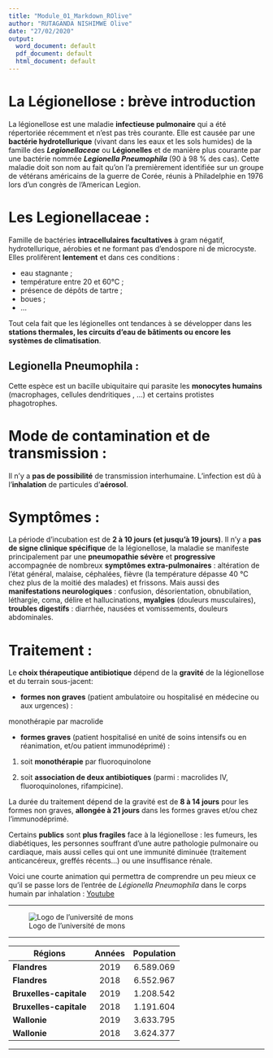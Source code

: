 ---
title: "Module_01_Markdown_ROlive"
author: "RUTAGANDA NISHIMWE Olive"
date: "27/02/2020"
output:
  word_document: default
  pdf_document: default
  html_document: default
---
# La Légionellose : brève introduction

La légionellose est une maladie **infectieuse pulmonaire** qui a été répertoriée récemment et n’est pas très courante. Elle est causée par une **bactérie hydrotellurique** (vivant dans les eaux et les sols humides) de la famille des ***Legionellaceae*** ou **Légionelles** et de manière plus courante par une bactérie nommée ***Legionella Pneumophila*** (90 à 98 % des cas).
Cette maladie doit son nom au fait qu’on l’a premièrement identifiée sur un groupe de vétérans américains de la guerre de Corée, réunis à Philadelphie en 1976 lors d’un congrès de l’American Legion. 

# Les Legionellaceae :

Famille de bactéries **intracellulaires facultatives** à gram négatif, hydrotellurique, aérobies et ne formant pas d’endospore ni de microcyste. Elles prolifèrent **lentement** et dans ces conditions : 

* eau stagnante ;
* température entre 20 et 60°C ;
* présence de dépôts de tartre ;
* boues ;
* …

Tout cela fait que les légionelles ont tendances à se développer dans les **stations thermales, les circuits d’eau de bâtiments ou encore les systèmes de climatisation**.

## Legionella Pneumophila :

Cette espèce est un bacille ubiquitaire qui parasite les **monocytes humains** (macrophages, cellules dendritiques , ...) et certains protistes phagotrophes.

# Mode de contamination et de transmission :

Il n’y a **pas de possibilité** de transmission interhumaine. L’infection est dû à l’**inhalation** de particules d’**aérosol**. 

# Symptômes : 

La période d'incubation est de **2 à 10 jours (et jusqu'à 19 jours)**.
Il n'y a **pas de signe clinique spécifique** de la légionellose, la maladie se manifeste principalement par une **pneumopathie sévère** et **progressive** accompagnée de nombreux **symptômes extra-pulmonaires** : altération de l'état général, malaise, céphalées,
fièvre (la température dépasse 40 °C chez plus de la moitié des malades) et frissons. Mais aussi des **manifestations neurologiques** : confusion, désorientation, obnubilation, léthargie, coma, délire et hallucinations, **myalgies** (douleurs musculaires), **troubles digestifs** : diarrhée, nausées et vomissements, douleurs abdominales.


# Traitement :

Le **choix thérapeutique antibiotique** dépend de la **gravité** de la légionellose et du terrain sous-jacent: 

* **formes non graves** (patient ambulatoire ou hospitalisé en médecine ou aux urgences) : 

monothérapie par macrolide 

* **formes graves** (patient hospitalisé en unité de soins intensifs ou en réanimation, et/ou patient immunodéprimé) : 

1. soit **monothérapie** par fluoroquinolone 

2. soit **association de deux antibiotiques** (parmi : macrolides IV, fluoroquinolones, rifampicine). 

La durée du traitement dépend de la gravité est de **8 à 14 jours** pour les formes non graves, **allongée à 21 jours** dans les formes graves et/ou chez l’immunodéprimé.

Certains **publics** sont **plus fragiles** face à la légionellose : les fumeurs, les diabétiques, les personnes souffrant d’une autre pathologie pulmonaire ou cardiaque, mais aussi celles qui ont une immunité diminuée (traitement anticancéreux, greffés récents…) ou une insuffisance rénale.

Voici une courte animation qui permettra de comprendre un peu mieux ce qu'il se passe lors de l'entrée de *Légionella Pneumophila* dans le corps humain par inhalation : [Youtube](https://www.youtube.com/watch?v=dD4d_apLtl0)

--------

![Logo de l'université de mons](https://web.umons.ac.be/app/themes/umons/assets/img/layout/logo-prelude.svg)

--------

|Régions               |Années |Population|
|----------------------|:-----:|:--------:|
|**Flandres**          |2019   |6.589.069 |
|**Flandres**          |2018   |6.552.967 |
|**Bruxelles-capitale**|2019   |1.208.542 |
|**Bruxelles-capitale**|2018   |1.191.604 |
|**Wallonie**          |2019   |3.633.795 |
|**Wallonie**          |2018   |3.624.377 |

-------



